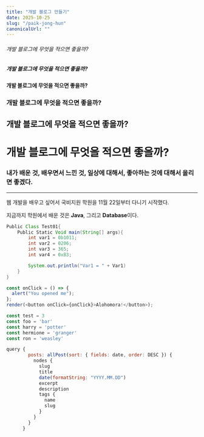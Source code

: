 ```yaml
---
title: "개발 블로그 만들기"
date: 2025-10-25
slug: "/paik-jong-hun"
canonicalUrl: ""
---
```


###### 개발 블로그에 무엇을 적으면 좋을까?
##### 개발 블로그에 무엇을 적으면 좋을까?
#### 개발 블로그에 무엇을 적으면 좋을까?
### 개발 블로그에 무엇을 적으면 좋을까?
## 개발 블로그에 무엇을 적으면 좋을까?
# 개발 블로그에 무엇을 적으면 좋을까?

### 내가 배운 것, 배우면서 느낀 것, 일상에 대해서, 좋아하는 것에 대해서 올리면 좋겠다.
---
웹 개발을 배우고 싶어서 국비지원 학원을 11월 22일부터 다니기 시작했다.

지금까지 학원에서 배운 것은 **Java**, 그리고 **Database**이다.

```java
Public Class Test01{
    Public Static Void main(String[] args){
        int var1 = 0b1011;
        int var2 = 0206;
        int var3 = 365;
        int var4 = 0xB3;

        System.out.println("Var1 = " + Var1)
    }
}
```


```js react-live
const onClick = () => {
  alert("You opened me");
};
render(<button onClick={onClick}>Alohomora!</button>);
```

```js {2,4,5}
const test = 3
const foo = 'bar'
const harry = 'potter'
const hermione = 'granger'
const ron = 'weasley'
```


```js
query {
        posts: allPost(sort: { fields: date, order: DESC }) {
          nodes {
            slug
            title
            date(formatString: "YYYY.MM.DD")
            excerpt
            description
            tags {
              name
              slug
            }
          }
        }
      }
```